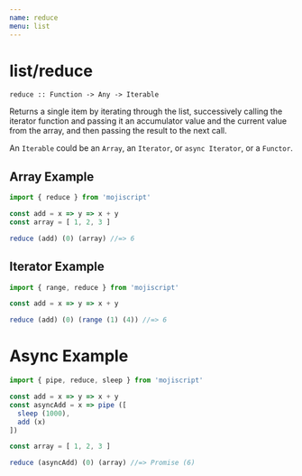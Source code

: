 ```yaml
---
name: reduce
menu: list
---
```


# list/reduce

`reduce :: Function -> Any -> Iterable`

Returns a single item by iterating through the list, successively calling the iterator function and passing it an accumulator value and the current value from the array, and then passing the result to the next call.

An `Iterable` could be an `Array`, an `Iterator`, or `async Iterator`, or a `Functor`.

## Array Example

```javascript
import { reduce } from 'mojiscript'

const add = x => y => x + y
const array = [ 1, 2, 3 ]

reduce (add) (0) (array) //=> 6
```

## Iterator Example

```javascript
import { range, reduce } from 'mojiscript'

const add = x => y => x + y

reduce (add) (0) (range (1) (4)) //=> 6
```

# Async Example

```javascript
import { pipe, reduce, sleep } from 'mojiscript'

const add = x => y => x + y
const asyncAdd = x => pipe ([
  sleep (1000),
  add (x)
])

const array = [ 1, 2, 3 ]

reduce (asyncAdd) (0) (array) //=> Promise (6)
```
